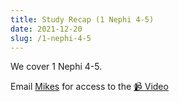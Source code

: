 ```yaml
---
title: Study Recap (1 Nephi 4-5)
date: 2021-12-20
slug: /1-nephi-4-5
---
```


We cover 1 Nephi 4-5.

Email [Mikes](mailto:models.prelims-0d@icloud.com) for access to the [📹 Video](https://www.youtube.com/watch?v=3v1MUltwSFM)
